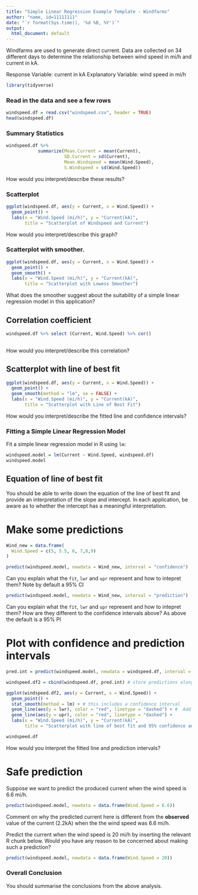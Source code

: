 ```yaml
---
title: "Simple Linear Regression Example Template - Windfarms"
author: "name, id=11111111"
date: "`r format(Sys.time(), '%d %B, %Y')`"
output:
  html_document: default
---
```


Windfarms are used to generate direct current. Data are collected on 34 different days to determine the relationship between wind speed in mi/h and current in kA.

Response Variable:		current in kA
Explanatory Variable:	wind speed in mi/h


```r
library(tidyverse)
```

### Read in the data and see a few rows

```r
windspeed.df = read.csv("windspeed.csv", header = TRUE)
head(windspeed.df)
```

### Summary Statistics

```r
windspeed.df %>% 
            summarize(Mean.Current = mean(Current), 
                      SD.Current = sd(Current),
                      Mean.Windspeed = mean(Wind.Speed), 
                      S.Windspeed = sd(Wind.Speed))
```

How would you interpret/describe these results?

### Scatterplot


```r

ggplot(windspeed.df, aes(y = Current, x = Wind.Speed)) + 
  geom_point() +
  labs(x = "Wind.Speed (mi/h)", y = "Current(kA)", 
       title = "Scatterplot of Windspeed and Current")

```

How would you interpret/describe this graph?

### Scatterplot with smoother.

```r

ggplot(windspeed.df, aes(y = Current, x = Wind.Speed)) + 
  geom_point() +
  geom_smooth() +
  labs(x = "Wind.Speed (mi/h)", y = "Current(kA)", 
       title = "Scatterplot with Lowess Smoother")

```

What does the smoother suggest about the suitability of a simple linear regression model in this application?


## Correlation coefficient


```r

windspeed.df %>% select (Current, Wind.Speed) %>% cor()
 
```

How would you interpret/describe this correlation?

## Scatterplot with line of best fit

```r

ggplot(windspeed.df, aes(y = Current, x = Wind.Speed)) + 
  geom_point() +
  geom_smooth(method = "lm", se = FALSE) +
  labs(x = "Wind.Speed (mi/h)", y = "Current(kA)", 
       title = "Scatterplot with Line of Best Fit")

```

How would you interpret/describe the fitted line and confidence intervals?

### Fitting a Simple Linear Regression Model
  
Fit a simple linear regression model in R using `lm`:

```r

windspeed.model = lm(Current ~ Wind.Speed, windspeed.df)
windspeed.model


```

## Equation of line of best fit

You should be able to write down the equation of the line of best fit and provide an interpretation of the slope and intercept. In each application, be aware as to whether the intercept has a meaningful interpretation.


# Make some predictions

```r
Wind_new = data.frame(
  Wind.Speed = c(5, 5.5, 6, 7,8,9)
)

```

```r

predict(windspeed.model, newdata = Wind_new, interval = "confidence")

```

Can you explain what the `fit`, `lwr` and `upr` represent and how to intepret them?  Note by default a 95% CI


```r

predict(windspeed.model, newdata = Wind_new, interval = "prediction")

```

Can you explain what the `fit`, `lwr` and `upr` represent and how to intepret them? How are they different to the confidence intervals above?  As above the default is a 95% PI


# Plot with confidence and prediction intervals

```r

pred.int = predict(windspeed.model, newdata = windspeed.df, interval = "prediction")

windspeed.df2 = cbind(windspeed.df, pred.int) # store predictions alongside original dataset

ggplot(windspeed.df2, aes(y = Current, x = Wind.Speed)) +
  geom_point() +
  stat_smooth(method = lm) + # this includes a confidence interval
  geom_line(aes(y = lwr), color = "red", linetype = "dashed") + #  Add prediction intervals
  geom_line(aes(y = upr), color = "red", linetype = "dashed") +
  labs(x = "Wind.Speed (mi/h)", y = "Current(kA)", 
       title = "Scatterplot with line of best fit and 95% confidence and prediction intervals")

```
```r

windspeed.df
```

How would you interpret the fitted line and prediction intervals?


# Safe prediction

Suppose we want to predict the produced current when the wind speed is 6.6 mi/h.

```r

predict(windspeed.model, newdata = data.frame(Wind.Speed = 6.6))

```


Comment on why the predicted current here is different from the **observed** value of the current (2.2kA) when the the wind speed was 6.6 mi/h.

Predict the current when the wind speed is 20 mi/h by inserting the relevant R chunk below. Would you have any reason to be concerned about making such a prediction? 

```r

predict(windspeed.model, newdata = data.frame(Wind.Speed = 20))

```


### Overall Conclusion 

You should summarise the conclusions from the above analysis.




